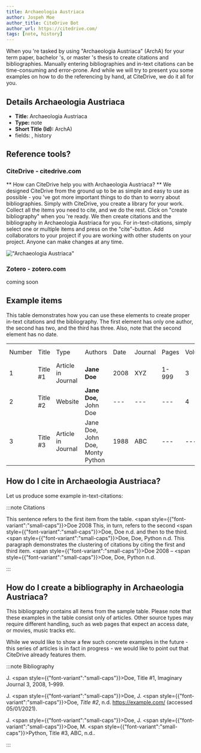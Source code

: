 ```yaml
---
title: Archaeologia Austriaca
author: Jospeh Moe
author_title: CiteDrive Bot
author_url: https://citedrive.com/
tags: [note, history]
---
```


When you 're tasked by using "Archaeologia Austriaca" (ArchA) for your term paper, bachelor 's, or master 's thesis to create citations and bibliographies.
Manually entering bibliographies and in-text citations can be time-consuming and error-prone. And while we will try to present you some examples on how to do the referencing by hand, at CiteDrive, we do it all for you.

## Details  Archaeologia Austriaca
* **Title:** Archaeologia Austriaca
* **Type:** note
* **Short Title (Id):** ArchA)
* fields: , history

## Reference tools?
### CiteDrive - citedrive.com
** How can CiteDrive help you with Archaeologia Austriaca? **
We designed CiteDrive from the ground up to be as simple and easy to use as possible - you 've got more important things to do than to worry about bibliographies. Simply with CiteDrive, you create a library for your work. Collect all the items you need to cite, and we do the rest. Click on "create bibliography" when you 're ready. We then create citations and the bibliography in Archaeologia Austriaca for you. For in-text-citations, simply select one or multiple items and press on the "cite"-button. Add collaborators to your project if you are working with other students on your project. Anyone can make changes at any time.


!["Archaeologia Austriaca"](images/archaeologia-austriaca.svg "Choose Archaeologia Austriaca in the CiteDrive App")

### Zotero - zotero.com

coming soon

## Example items

This table demonstrates how you can use these elements to create proper in-text citations and the bibliography. The first element has only one author, the second has two, and the third has three. Also, note that the second element has no date.


<table>
  <tr>
   <td>Number
   </td>
   <td>Title
   </td>
   <td>Type
   </td>
   <td>Authors
   </td>
   <td>Date
   </td>
   <td>Journal
   </td>
   <td>Pages
   </td>
   <td>Volume
   </td>
   <td>Issue
   </td>
   <td>Access Date
   </td>
  </tr>
  <tr>
   <td>1
   </td>
   <td>Title #1
   </td>
   <td>Article in Journal
   </td>
   <td><strong>Jane Doe</strong>
   </td>
   <td>2008
   </td>
   <td>XYZ
   </td>
   <td>1-999
   </td>
   <td>3
   </td>
   <td>2
   </td>
   <td>--
   </td>
  </tr>
  <tr>
   <td>
2
   </td>
   <td>Title #2
   </td>
   <td>Website
   </td>
   <td><strong>Jane Doe, </strong>John Doe
   </td>
   <td>---
   </td>
   <td>---
   </td>
   <td>---
   </td>
   <td>4
   </td>
   <td>---
   </td>
   <td>2020-05-01
   </td>
  </tr>
  <tr>
   <td>3
   </td>
   <td>Title #3
   </td>
   <td>Article in Journal
   </td>
   <td>Jane Doe, John Doe, Monty Python
   </td>
   <td>1988
   </td>
   <td>ABC
   </td>
   <td>---
   </td>
   <td>---
   </td>
   <td>16
   </td>
   <td>---
   </td>
  </tr>
</table>



## How do I cite in  Archaeologia Austriaca?

Let us produce some example in-text-citations:

:::note Citations


This sentence refers to the first item from the table. <span style={{"font-variant":"small-caps"}}>Doe</span> 2008 This, in turn, refers to the second <span style={{"font-variant":"small-caps"}}>Doe, Doe</span> n.d.
and then to the third.  <span style={{"font-variant":"small-caps"}}>Doe, Doe, Python</span> n.d.
This paragraph demonstrates the clustering of citations by citing the first and third item. <span style={{"font-variant":"small-caps"}}>Doe</span> 2008 – <span style={{"font-variant":"small-caps"}}>Doe, Doe, Python</span> n.d.

:::

## How do I create a bibliography in Archaeologia Austriaca?

This bibliography contains all items from the sample table. Please note that these examples in the table consist only of articles. Other source types may require different handling, such as web pages that expect an access date, or movies, music tracks etc.

While we would like to show a few such concrete examples in the future - this series of articles is in fact in progress - we would like to point out that CiteDrive already features them.

:::note Bibliography

J. <span style={{"font-variant":"small-caps"}}>Doe</span>, Title #1, Imaginary Journal 3, 2008, 1–999.

J. <span style={{"font-variant":"small-caps"}}>Doe</span>, J. <span style={{"font-variant":"small-caps"}}>Doe</span>, <i>Title #2</i>, n.d. https://example.com/ (accessed 05/01/2021).

J. <span style={{"font-variant":"small-caps"}}>Doe</span>, J. <span style={{"font-variant":"small-caps"}}>Doe</span>, M. <span style={{"font-variant":"small-caps"}}>Python</span>, Title #3, ABC, n.d..



:::


        